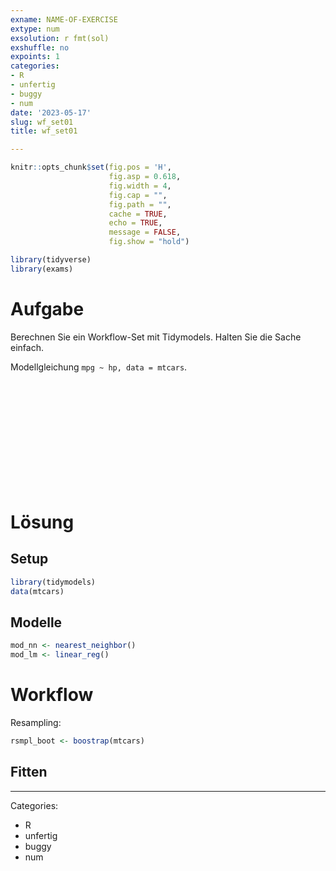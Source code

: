 ```yaml
---
exname: NAME-OF-EXERCISE
extype: num
exsolution: r fmt(sol)
exshuffle: no
expoints: 1
categories:
- R
- unfertig
- buggy
- num
date: '2023-05-17'
slug: wf_set01
title: wf_set01

---
```







```r
knitr::opts_chunk$set(fig.pos = 'H',
                      fig.asp = 0.618,
                      fig.width = 4,
                      fig.cap = "", 
                      fig.path = "",
                      cache = TRUE,
                      echo = TRUE,
                      message = FALSE,
                      fig.show = "hold")

library(tidyverse)
library(exams)
```






# Aufgabe

Berechnen Sie ein Workflow-Set mit Tidymodels. Halten Sie die Sache einfach.

Modellgleichung `mpg ~ hp, data = mtcars`.




</br>
</br>
</br>
</br>
</br>
</br>
</br>
</br>
</br>
</br>

# Lösung

## Setup

```r
library(tidymodels)
data(mtcars)
```


## Modelle

```r
mod_nn <- nearest_neighbor()
mod_lm <- linear_reg()
```


# Workflow

Resampling:

```r
rsmpl_boot <- boostrap(mtcars)
```


## Fitten






---

Categories: 

- R
- unfertig
- buggy
- num

